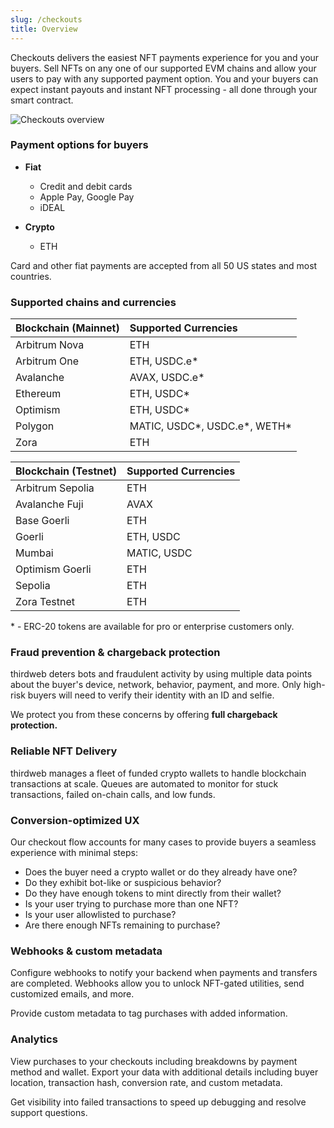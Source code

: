 ```yaml
---
slug: /checkouts
title: Overview
---
```


Checkouts delivers the easiest NFT payments experience for you and your buyers. Sell NFTs on any one of our supported EVM chains and allow your users to pay with
any supported payment option. You and your buyers can expect instant payouts and instant NFT processing - all done through your smart contract.

![Checkouts overview](./assets/checkouts-overview.svg)

### Payment options for buyers

- **Fiat**

  - Credit and debit cards
  - Apple Pay, Google Pay
  - iDEAL

- **Crypto**
  - ETH

Card and other fiat payments are accepted from all 50 US states and most countries.

### Supported chains and currencies

| Blockchain (Mainnet) | Supported Currencies                              |
| :------------------- | :------------------------------------------------ |
| Arbitrum Nova        | ETH                                               |
| Arbitrum One         | ETH, USDC.e\*                                     |
| Avalanche            | AVAX, USDC.e\*                                    |
| Ethereum             | ETH, USDC\*                                       |
| Optimism             | ETH, USDC\*                                       |
| Polygon              | MATIC, USDC\*, USDC.e\*, WETH\*                   |
| Zora                 | ETH                                               |

| Blockchain (Testnet) | Supported Currencies                              |
| :------------------- | :------------------------------------------------ |
| Arbitrum Sepolia     | ETH                                               |
| Avalanche Fuji       | AVAX                                              |
| Base Goerli          | ETH                                               |
| Goerli               | ETH, USDC                                         |
| Mumbai               | MATIC, USDC                                       |
| Optimism Goerli      | ETH                                               |
| Sepolia              | ETH                                               |
| Zora Testnet         | ETH                                               |

\* - ERC-20 tokens are available for pro or enterprise customers only.

### Fraud prevention & chargeback protection

thirdweb deters bots and fraudulent activity by using multiple data points about the buyer's device, network, behavior, payment, and more. Only high-risk buyers will need to verify their identity with an ID and selfie.

We protect you from these concerns by offering **full chargeback protection.**

### Reliable NFT Delivery

thirdweb manages a fleet of funded crypto wallets to handle blockchain transactions at scale. Queues are automated to monitor for stuck transactions, failed on-chain calls, and low funds.

### Conversion-optimized UX

Our checkout flow accounts for many cases to provide buyers a seamless experience with minimal steps:

- Does the buyer need a crypto wallet or do they already have one?
- Do they exhibit bot-like or suspicious behavior?
- Do they have enough tokens to mint directly from their wallet?
- Is your user trying to purchase more than one NFT?
- Is your user allowlisted to purchase?
- Are there enough NFTs remaining to purchase?

### Webhooks & custom metadata

Configure webhooks to notify your backend when payments and transfers are completed. Webhooks allow you to unlock NFT-gated utilities, send customized emails, and more.

Provide custom metadata to tag purchases with added information.

### Analytics

View purchases to your checkouts including breakdowns by payment method and wallet. Export your data with additional details including buyer location, transaction hash, conversion rate, and custom metadata.

Get visibility into failed transactions to speed up debugging and resolve support questions.
